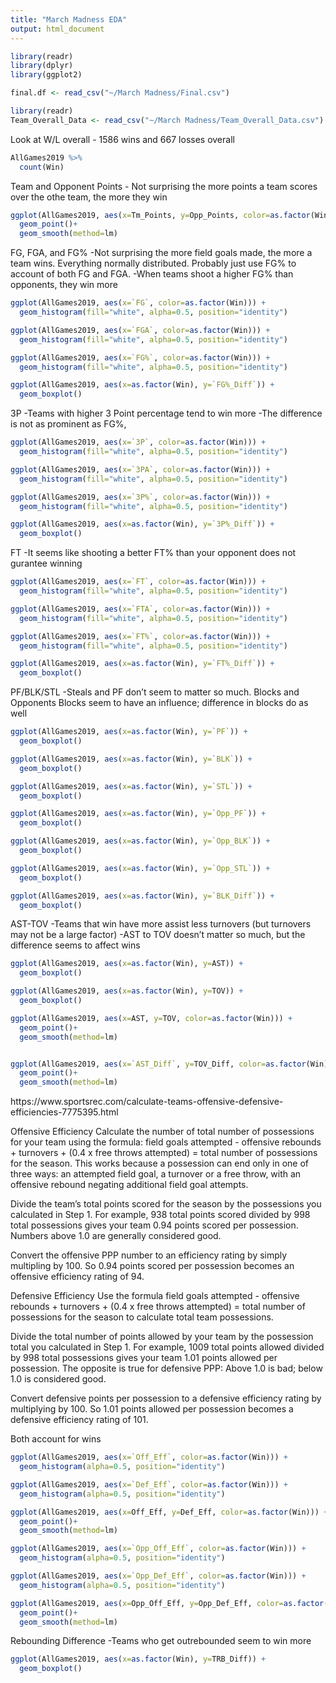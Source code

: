 ```yaml
---
title: "March Madness EDA"
output: html_document
---
```


```r
library(readr)
library(dplyr)
library(ggplot2)

final.df <- read_csv("~/March Madness/Final.csv")

library(readr)
Team_Overall_Data <- read_csv("~/March Madness/Team_Overall_Data.csv")

```

Look at W/L overall
  - 1586 wins and 667 losses overall
```r

AllGames2019 %>%
  count(Win)

```

Team and Opponent Points
  - Not surprising the more points a team scores over the othe team, the more they win
```r
ggplot(AllGames2019, aes(x=Tm_Points, y=Opp_Points, color=as.factor(Win))) + 
  geom_point()+
  geom_smooth(method=lm)
```

FG, FGA, and FG%
  -Not surprising the more field goals made, the more a team wins. Everything normally distributed. Probably just use FG% to account of both FG and FGA.
  -When teams shoot a higher FG% than opponents, they win more
```r
ggplot(AllGames2019, aes(x=`FG`, color=as.factor(Win))) +
  geom_histogram(fill="white", alpha=0.5, position="identity")

ggplot(AllGames2019, aes(x=`FGA`, color=as.factor(Win))) +
  geom_histogram(fill="white", alpha=0.5, position="identity")

ggplot(AllGames2019, aes(x=`FG%`, color=as.factor(Win))) +
  geom_histogram(fill="white", alpha=0.5, position="identity")

ggplot(AllGames2019, aes(x=as.factor(Win), y=`FG%_Diff`)) +
  geom_boxplot()

```

3P
  -Teams with higher 3 Point percentage tend to win more
  -The difference is not as prominent as FG%, 
```r
ggplot(AllGames2019, aes(x=`3P`, color=as.factor(Win))) +
  geom_histogram(fill="white", alpha=0.5, position="identity")

ggplot(AllGames2019, aes(x=`3PA`, color=as.factor(Win))) +
  geom_histogram(fill="white", alpha=0.5, position="identity")

ggplot(AllGames2019, aes(x=`3P%`, color=as.factor(Win))) +
  geom_histogram(fill="white", alpha=0.5, position="identity")

ggplot(AllGames2019, aes(x=as.factor(Win), y=`3P%_Diff`)) +
  geom_boxplot()

```

FT
  -It seems like shooting a better FT% than your opponent does not gurantee winning
```r
ggplot(AllGames2019, aes(x=`FT`, color=as.factor(Win))) +
  geom_histogram(fill="white", alpha=0.5, position="identity")

ggplot(AllGames2019, aes(x=`FTA`, color=as.factor(Win))) +
  geom_histogram(fill="white", alpha=0.5, position="identity")

ggplot(AllGames2019, aes(x=`FT%`, color=as.factor(Win))) +
  geom_histogram(fill="white", alpha=0.5, position="identity")

ggplot(AllGames2019, aes(x=as.factor(Win), y=`FT%_Diff`)) +
  geom_boxplot()

```

PF/BLK/STL
  -Steals and PF don't seem to matter so much. Blocks and Opponents Blocks seem to have an influence; difference in blocks do as well
```r
ggplot(AllGames2019, aes(x=as.factor(Win), y=`PF`)) +
  geom_boxplot()

ggplot(AllGames2019, aes(x=as.factor(Win), y=`BLK`)) +
  geom_boxplot()

ggplot(AllGames2019, aes(x=as.factor(Win), y=`STL`)) +
  geom_boxplot()

ggplot(AllGames2019, aes(x=as.factor(Win), y=`Opp_PF`)) +
  geom_boxplot()

ggplot(AllGames2019, aes(x=as.factor(Win), y=`Opp_BLK`)) +
  geom_boxplot()

ggplot(AllGames2019, aes(x=as.factor(Win), y=`Opp_STL`)) +
  geom_boxplot()

ggplot(AllGames2019, aes(x=as.factor(Win), y=`BLK_Diff`)) +
  geom_boxplot()

```

AST-TOV
  -Teams that win have more assist less turnovers (but turnovers may not be a large factor)
  -AST to TOV doesn't matter so much, but the difference seems to affect wins
```r
ggplot(AllGames2019, aes(x=as.factor(Win), y=AST)) +
  geom_boxplot()

ggplot(AllGames2019, aes(x=as.factor(Win), y=TOV)) +
  geom_boxplot()

ggplot(AllGames2019, aes(x=AST, y=TOV, color=as.factor(Win))) + 
  geom_point()+
  geom_smooth(method=lm)


ggplot(AllGames2019, aes(x=`AST_Diff`, y=TOV_Diff, color=as.factor(Win))) + 
  geom_point()+
  geom_smooth(method=lm)
```


https://www.sportsrec.com/calculate-teams-offensive-defensive-efficiencies-7775395.html

Offensive Efficiency
Calculate the number of total number of possessions for your team using the formula: field goals attempted - offensive rebounds + turnovers + (0.4 x free throws attempted) = total number of possessions for the season. This works because a possession can end only in one of three ways: an attempted field goal, a turnover or a free throw, with an offensive rebound negating additional field goal attempts.

Divide the team's total points scored for the season by the possessions you calculated in Step 1. For example, 938 total points scored divided by 998 total possessions gives your team 0.94 points scored per possession. Numbers above 1.0 are generally considered good.

Convert the offensive PPP number to an efficiency rating by simply multipling by 100. So 0.94 points scored per possession becomes an offensive efficiency rating of 94.

Defensive Efficiency
Use the formula field goals attempted - offensive rebounds + turnovers + (0.4 x free throws attempted) = total number of possessions for the season to calculate total team possessions.

Divide the total number of points allowed by your team by the possession total you calculated in Step 1. For example, 1009 total points allowed divided by 998 total possessions gives your team 1.01 points allowed per possession. The opposite is true for defensive PPP: Above 1.0 is bad; below 1.0 is considered good.

Convert defensive points per possession to a defensive efficiency rating by multiplying by 100. So 1.01 points allowed per possession becomes a defensive efficiency rating of 101.

Both account for wins
```r
ggplot(AllGames2019, aes(x=`Off_Eff`, color=as.factor(Win))) +
  geom_histogram(alpha=0.5, position="identity")

ggplot(AllGames2019, aes(x=`Def_Eff`, color=as.factor(Win))) +
  geom_histogram(alpha=0.5, position="identity")

ggplot(AllGames2019, aes(x=Off_Eff, y=Def_Eff, color=as.factor(Win))) + 
  geom_point()+
  geom_smooth(method=lm)

ggplot(AllGames2019, aes(x=`Opp_Off_Eff`, color=as.factor(Win))) +
  geom_histogram(alpha=0.5, position="identity")

ggplot(AllGames2019, aes(x=`Opp_Def_Eff`, color=as.factor(Win))) +
  geom_histogram(alpha=0.5, position="identity")

ggplot(AllGames2019, aes(x=Opp_Off_Eff, y=Opp_Def_Eff, color=as.factor(Win))) + 
  geom_point()+
  geom_smooth(method=lm)
```

Rebounding Difference
  -Teams who get outrebounded seem to win more
```r
ggplot(AllGames2019, aes(x=as.factor(Win), y=TRB_Diff)) +
  geom_boxplot()
```

